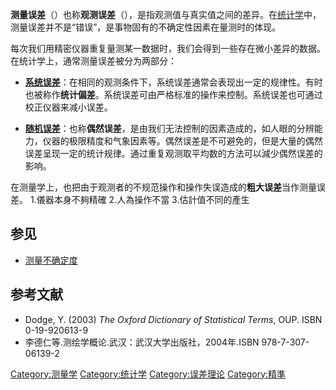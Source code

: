 '''测量误差'''（{{lang-en|Measurement error}}）也称'''观测误差'''（{{lang|en|Observational error}}），是指观测值与真实值之间的差异。在[[统计学|统计学]]中，测量误差并不是“错误”，是事物固有的不确定性因素在量测时的体现。

每次我们用精密仪器重复量测某一数据时，我们会得到一些存在微小差异的数据。在统计学上，通常测量误差被分为两部分：
*'''[[系统误差|系统误差]]'''：在相同的观测条件下，系统误差通常会表现出一定的规律性。有时也被称作'''统计偏差'''。系统误差可由严格标准的操作来控制。系统误差也可通过校正仪器来减小误差。

*'''[[随机误差|随机误差]]'''：也称'''偶然误差'''，是由我们无法控制的因素造成的，如人眼的分辨能力，仪器的极限精度和气象因素等。偶然误差是不可避免的，但是大量的偶然误差呈现一定的统计规律。通过重复观测取平均数的方法可以減少偶然误差的影响。

在测量学上，也把由于观测者的不规范操作和操作失误造成的'''粗大误差'''当作测量误差。
1.儀器本身不夠精確
2.人為操作不當
3.估計值不同的產生

==参见==
* [[测量不确定度|测量不确定度]]

==参考文献==
*Dodge, Y. (2003) ''The Oxford Dictionary of Statistical Terms'', OUP. ISBN 0-19-920613-9
*李德仁等.测绘学概论.武汉：武汉大学出版社，2004年.ISBN 978-7-307-06139-2
{{Statistics-stub}}
[[Category:测量学|Category:测量学]]
[[Category:统计学|Category:统计学]]
[[Category:误差理论|Category:误差理论]]
[[Category:精準|Category:精準]]
